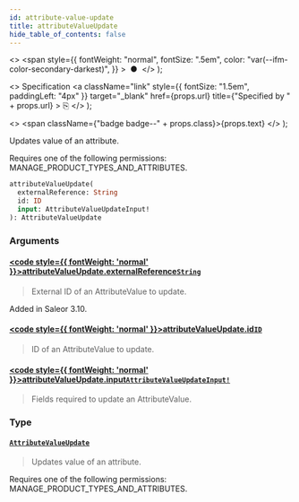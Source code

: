 ```yaml
---
id: attribute-value-update
title: attributeValueUpdate
hide_table_of_contents: false
---
```


  <>
    <span
      style={{
        fontWeight: "normal",
        fontSize: ".5em",
        color: "var(--ifm-color-secondary-darkest)",
      }}
    >
      &nbsp;●&nbsp;
    </span>
  </>
);

  <>
    Specification
    <a
      className="link"
      style={{ fontSize: "1.5em", paddingLeft: "4px" }}
      target="\_blank"
      href={props.url}
      title={"Specified by " + props.url}
    >
      ⎘
    </a>
  </>
);

  <>
    <span className={"badge badge--" + props.class}>{props.text}</span>
  </>
);

Updates value of an attribute.

Requires one of the following permissions: MANAGE_PRODUCT_TYPES_AND_ATTRIBUTES.

```graphql
attributeValueUpdate(
  externalReference: String
  id: ID
  input: AttributeValueUpdateInput!
): AttributeValueUpdate
```

### Arguments

#### [<code style={{ fontWeight: 'normal' }}>attributeValueUpdate.<b>externalReference</b></code>](#)<Bullet />[`String`](../../../storefront/miscellaneous/scalars/string) <Badge class="secondary" text="scalar"/>

> External ID of an AttributeValue to update.

Added in Saleor 3.10.

>

#### [<code style={{ fontWeight: 'normal' }}>attributeValueUpdate.<b>id</b></code>](#)<Bullet />[`ID`](../../../storefront/miscellaneous/scalars/id) <Badge class="secondary" text="scalar"/>

> ID of an AttributeValue to update.

#### [<code style={{ fontWeight: 'normal' }}>attributeValueUpdate.<b>input</b></code>](#)<Bullet />[`AttributeValueUpdateInput!`](../../../storefront/attributes/inputs/attribute-value-update-input) <Badge class="secondary" text="non-null"/> <Badge class="secondary" text="input"/>

> Fields required to update an AttributeValue.

### Type

#### [`AttributeValueUpdate`](../../../storefront/attributes/objects/attribute-value-update) <Badge class="secondary" text="object"/>

> Updates value of an attribute.

Requires one of the following permissions: MANAGE_PRODUCT_TYPES_AND_ATTRIBUTES.

>
